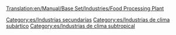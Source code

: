 [[Translation:en/Manual/Base Set/Industries/Food Processing Plant]]

{{es/Industrias| nombre=Planta procesadora de alimentos
| imagen=Foodprocplant.png
| climas=[[es/Manual/Clima|Subártico]], [[es/Manual/Clima|Subtropical]]
| acepta=[[es/Manual/Base Set/Cargos/Ganado|Ganado]], [[es/Manual/Base Set/Cargos/Trigo|Trigo]] (clima subártico), <br/>[[es/Manual/Base Set/Cargos/Fruta|Fruta]], [[es/Manual/Base Set/Cargos/Maíz|Maíz]] (clima subtropical)
| produce=[[es/Manual/Base Set/Cargos/Alimentos|Alimentos]]
| notas= Solo existe en los climas [[es/subártico|subártico]] y [[es/subtropical|subtropical]] (no existe en el clima templado ni en fantasía). <br/>En el clima subártico los alimentos son necesarios para que los pueblos por encima de la línea de nieve crezcan. <br/>En el clima subtropical son necesarios los alimentos y el agua para que los pueblos de los desiertos crezcan.
}}


[[Category:es/Industrias secundarias]]
[[Category:es/Industrias de clima subártico]]
[[Category:es/Industrias de clima subtropical]]
